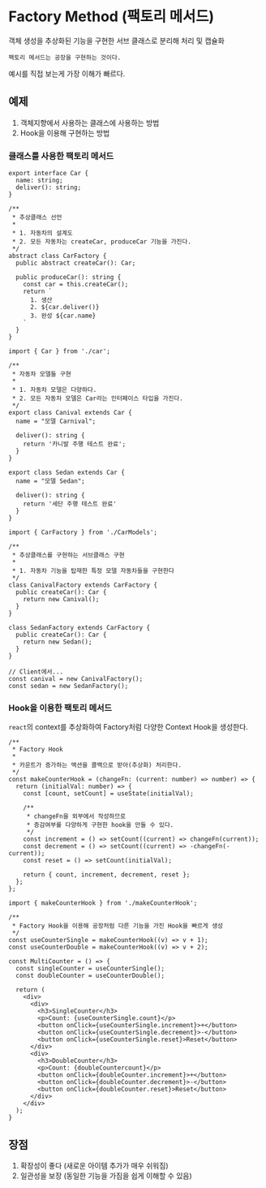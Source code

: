 # Factory Method (팩토리 메서드)

객체 생성을 추상화된 기능을 구현한 서브 클래스로 분리해 처리 및 캡슐화

`팩토리 메서드는 공장을 구현하는 것이다.`

예시를 직접 보는게 가장 이해가 빠르다.

## 예제

1. 객체지향에서 사용하는 클래스에 사용하는 방법
2. Hook을 이용해 구현하는 방법

### 클래스를 사용한 팩토리 메서드

```tsx title="Car.tsx"
export interface Car {
  name: string;
  deliver(): string;
}

/**
 * 추상클래스 선언
 * 
 * 1. 자동차의 설계도
 * 2. 모든 자동차는 createCar, produceCar 기능을 가진다.
 */
abstract class CarFactory {
  public abstract createCar(): Car;

  public produceCar(): string {
    const car = this.createCar();
    return `
      1. 생산
      2. ${car.deliver()}
      3. 완성 ${car.name}
    `
  }
}
```

```tsx title="CarModels.tsx"
import { Car } from './car';

/**
 * 자동차 모델들 구현
 * 
 * 1. 자동차 모델은 다양하다.
 * 2. 모든 자동차 모델은 Car라는 인터페이스 타입을 가진다.
 */
export class Canival extends Car {
  name = "모델 Carnival";

  deliver(): string {
    return '카니발 주행 테스트 완료';
  }
}

export class Sedan extends Car {
  name = "모델 Sedan";

  deliver(): string {
    return '세단 주행 테스트 완료'
  }
}
```

```tsx title="CarFactories.tsx"
import { CarFactory } from './CarModels';

/**
 * 추상클래스를 구현하는 서브클래스 구현
 * 
 * 1. 자동차 기능을 탑재한 특정 모델 자동차들을 구현한다
 */
class CanivalFactory extends CarFactory {
  public createCar(): Car {
    return new Canival();
  }
}

class SedanFactory extends CarFactory {
  public createCar(): Car {
    return new Sedan();
  }
}

// Client에서...
const canival = new CanivalFactory();
const sedan = new SedanFactory();
```

### Hook을 이용한 팩토리 메서드 

`react`의 context를 추상화하여 Factory처럼 다양한 Context Hook을 생성한다.

```tsx title="makeCounterHook.ts"
/**
 * Factory Hook
 * 
 * 카운트가 증가하는 액션을 콜백으로 받아(추상화) 처리한다.
 */
const makeCounterHook = (changeFn: (current: number) => number) => {
  return (initialVal: number) => {
    const [count, setCount] = useState(initialVal);

    /**
     * changeFn을 외부에서 작성하므로
     * 증감여부를 다양하게 구현한 hook을 만들 수 있다.
     */
    const increment = () => setCount((current) => changeFn(current));
    const decrement = () => setCount((current) => -changeFn(-current));
    const reset = () => setCount(initialVal);

    return { count, increment, decrement, reset };
  };
};
```

```tsx title="Counter.tsx"
import { makeCounterHook } from './makeCounterHook';

/**
 * Factory Hook을 이용해 공장처럼 다른 기능을 가진 Hook을 빠르게 생성
 */
const useCounterSingle = makeCounterHook((v) => v + 1);
const useCounterDouble = makeCounterHook((v) => v + 2);

const MultiCounter = () => {
  const singleCounter = useCounterSingle();
  const doubleCounter = useCounterDouble();

  return (
    <div>
      <div>
        <h3>SingleCounter</h3>
        <p>Count: {useCounterSingle.count}</p>
        <button onClick={useCounterSingle.increment}>+</button>
        <button onClick={useCounterSingle.decrement}>-</button>
        <button onClick={useCounterSingle.reset}>Reset</button>
      </div>
      <div>
        <h3>DoubleCounter</h3>
        <p>Count: {doubleCountercount}</p>
        <button onClick={doubleCounter.increment}>+</button>
        <button onClick={doubleCounter.decrement}>-</button>
        <button onClick={doubleCounter.reset}>Reset</button>
      </div>
    </div>
  );
}
```

## 장점

1. 확장성이 좋다 (새로운 아이템 추가가 매우 쉬워짐)
2. 일관성을 보장 (동일한 기능을 가짐을 쉽게 이해할 수 있음)
